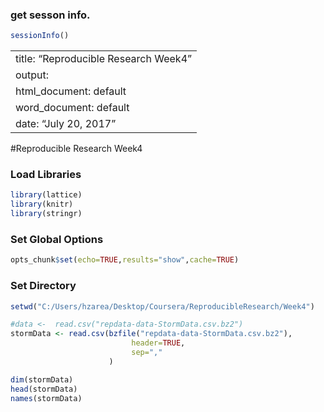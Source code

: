 ### get sesson info.
```{r}
sessionInfo()
```

---
title: "Reproducible Research Week4"
output:
  html_document: default
  word_document: default
date: "July 20, 2017"
---

#Reproducible Research Week4


### Load Libraries
```{r}
library(lattice)
library(knitr)
library(stringr)
```

### Set Global Options
```{r}
opts_chunk$set(echo=TRUE,results="show",cache=TRUE)
```

### Set Directory
```{r}
setwd("C:/Users/hzarea/Desktop/Coursera/ReproducibleResearch/Week4")

#data <-  read.csv("repdata-data-StormData.csv.bz2")
stormData <- read.csv(bzfile("repdata-data-StormData.csv.bz2"), 
                           header=TRUE, 
                           sep=","
                      )

dim(stormData)
head(stormData)
names(stormData)
```
